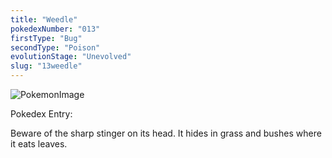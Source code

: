 ```yaml
---
title: "Weedle"
pokedexNumber: "013"
firstType: "Bug"
secondType: "Poison"
evolutionStage: "Unevolved"
slug: "13weedle"
---
```


![PokemonImage](https://archives.bulbagarden.net/media/upload/thumb/3/36/0013Weedle.png/140px-0013Weedle.png)

Pokedex Entry:

Beware of the sharp stinger on its head. It hides in grass and bushes where it eats leaves.
